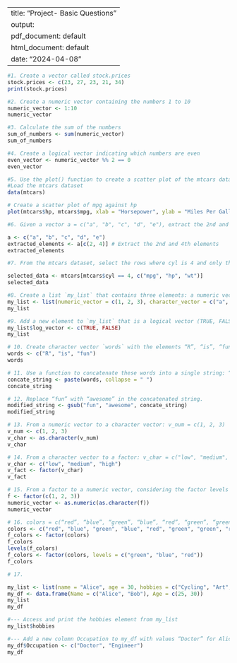 
---
title: "Project- Basic Questions"
output:
  pdf_document: default
  html_document: default
date: "2024-04-08"
---
  
```{r}
#1. Create a vector called stock.prices
stock.prices <- c(23, 27, 23, 21, 34)
print(stock.prices)
```

```{r}
#2. Create a numeric vector containing the numbers 1 to 10
numeric_vector <- 1:10
numeric_vector
```


```{r}
#3. Calculate the sum of the numbers
sum_of_numbers <- sum(numeric_vector)
sum_of_numbers
```


```{r}
#4. Create a logical vector indicating which numbers are even
even_vector <- numeric_vector %% 2 == 0
even_vector
```

```{r}
#5. Use the plot() function to create a scatter plot of the mtcars dataset, plotting mpg against hp:
#Load the mtcars dataset
data(mtcars)

# Create a scatter plot of mpg against hp
plot(mtcars$hp, mtcars$mpg, xlab = "Horsepower", ylab = "Miles Per Gallon", main = "Scatter Plot of mpg against hp")
```


```{r}
#6. Given a vector a = c("a", "b", "c", "d", "e"), extract the 2nd and 4th elements

a <- c("a", "b", "c", "d", "e")
extracted_elements <- a[c(2, 4)] # Extract the 2nd and 4th elements
extracted_elements
```


```{r}
#7. From the mtcars dataset, select the rows where cyl is 4 and only the columns mpg, hp, and wt: 

selected_data <- mtcars[mtcars$cyl == 4, c("mpg", "hp", "wt")]
selected_data
```


```{r}
#8. Create a list `my_list` that contains three elements: a numeric vector (1, 2, 3), a character vector (“a”, “b”, “c”), and a matrix with 2 rows and 2 columns.
my_list <- list(numeric_vector = c(1, 2, 3), character_vector = c("a", "b", "c"), matrix = matrix(1:4, nrow = 2))
my_list
```


```{r}
#9. Add a new element to `my_list` that is a logical vector (TRUE, FALSE).
my_list$log_vector <- c(TRUE, FALSE)
my_list
```


```{r}
# 10. Create character vector `words` with the elements “R”, “is”, “fun”.
words <- c("R", "is", "fun")
words
```
```{r}
# 11. Use a function to concatenate these words into a single string: “R is fun”.
concate_string <- paste(words, collapse = " ")
concate_string
```


```{r}
# 12. Replace “fun” with “awesome” in the concatenated string.
modified_string <- gsub("fun", "awesome", concate_string)
modified_string
```


```{r}
# 13. From a numeric vector to a character vector: v_num = c(1, 2, 3)
v_num <- c(1, 2, 3)
v_char <- as.character(v_num)
v_char
```


```{r}
# 14. From a character vector to a factor: v_char = c("low", "medium", "high")
v_char <- c("low", "medium", "high")
v_fact <- factor(v_char)
v_fact
```


```{r}
# 15. From a factor to a numeric vector, considering the factor levels as numeric values: f = factor(c(1, 2, 3)).
f <- factor(c(1, 2, 3))
numeric_vector <- as.numeric(as.character(f))
numeric_vector
```

```{r}
# 16. colors = c(“red”, “blue”, “green”, “blue”, “red”, “green”, “green”, “red”)
colors <- c("red", "blue", "green", "blue", "red", "green", "green", "red")
f_colors <- factor(colors)
f_colors
levels(f_colors) 
f_colors <- factor(colors, levels = c("green", "blue", "red"))
f_colors
```

```{r}
# 17. 

my_list <- list(name = "Alice", age = 30, hobbies = c("Cycling", "Art", "Music"))
my_df <- data.frame(Name = c("Alice", "Bob"), Age = c(25, 30))
my_list
my_df

#--- Access and print the hobbies element from my_list
my_list$hobbies

#--- Add a new column Occupation to my_df with values “Doctor” for Alice and “Engineer” for Bob.
my_df$Occupation <- c("Doctor", "Engineer")
my_df
```